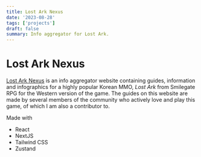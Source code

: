 ```yaml
---
title: Lost Ark Nexus
date: '2023-08-28'
tags: ['projects']
draft: false
summary: Info aggregator for Lost Ark.
---
```


# Lost Ark Nexus
[Lost Ark Nexus](https://www.lostark.nexus) is an info aggregator website containing guides, information and infographics for a highly popular Korean MMO, *Lost Ark* from Smilegate RPG for the Western version of the game. The guides on this website are made by several members of the community who actively love and play this game, of which I am also a contributor to.

Made with
* React
* NextJS
* Tailwind CSS
* Zustand